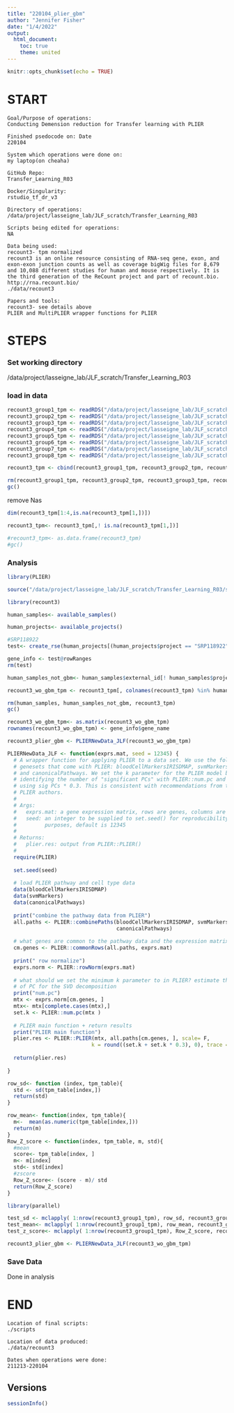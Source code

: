 ```yaml
---
title: "220104_plier_gbm"
author: "Jennifer Fisher"
date: "1/4/2022"
output:
  html_document:
    toc: true
    theme: united
---
```


```r
knitr::opts_chunk$set(echo = TRUE)
```


# START 
    Goal/Purpose of operations: 
    Conducting Demension reduction for Transfer learning with PLIER
    
    Finished psedocode on: Date
    220104
    
    System which operations were done on:
    my laptop(on cheaha)
    
    GitHub Repo:
    Transfer_Learning_R03
    
    Docker/Singularity: 
    rstudio_tf_dr_v3
    
    Directory of operations: 
    /data/project/lasseigne_lab/JLF_scratch/Transfer_Learning_R03
    
    Scripts being edited for operations:
    NA
    
    Data being used:
    recount3- tpm normalized
    recount3 is an online resource consisting of RNA-seq gene, exon, and exon-exon junction counts as well as coverage bigWig files for 8,679 and 10,088 different studies for human and mouse respectively. It is the third generation of the ReCount project and part of recount.bio.
    http://rna.recount.bio/
    ./data/recount3
    
    Papers and tools: 
    recount3- see details above 
    PLIER and MultiPLIER wrapper functions for PLIER

# STEPS
### Set working directory 
/data/project/lasseigne_lab/JLF_scratch/Transfer_Learning_R03

### load in data
```r
recount3_group1_tpm <- readRDS("/data/project/lasseigne_lab/JLF_scratch/Transfer_Learning_R03/data/recount3/recount3_group1_tpm.rds")
recount3_group2_tpm <- readRDS("/data/project/lasseigne_lab/JLF_scratch/Transfer_Learning_R03/data/recount3/recount3_group2_tpm.rds")
recount3_group3_tpm <- readRDS("/data/project/lasseigne_lab/JLF_scratch/Transfer_Learning_R03/data/recount3/recount3_group3_tpm.rds")
recount3_group4_tpm <- readRDS("/data/project/lasseigne_lab/JLF_scratch/Transfer_Learning_R03/data/recount3/recount3_group4_tpm.rds")
recount3_group5_tpm <- readRDS("/data/project/lasseigne_lab/JLF_scratch/Transfer_Learning_R03/data/recount3/recount3_group5_tpm.rds")
recount3_group6_tpm <- readRDS("/data/project/lasseigne_lab/JLF_scratch/Transfer_Learning_R03/data/recount3/recount3_group6_tpm.rds")
recount3_group7_tpm <- readRDS("/data/project/lasseigne_lab/JLF_scratch/Transfer_Learning_R03/data/recount3/recount3_group7_tpm.rds")
recount3_group8_tpm <- readRDS("/data/project/lasseigne_lab/JLF_scratch/Transfer_Learning_R03/data/recount3/recount3_group8_tpm.rds")
```

```r
recount3_tpm <- cbind(recount3_group1_tpm, recount3_group2_tpm, recount3_group3_tpm, recount3_group4_tpm, recount3_group5_tpm, recount3_group6_tpm, recount3_group7_tpm, recount3_group8_tpm)
```

```r
rm(recount3_group1_tpm, recount3_group2_tpm, recount3_group3_tpm, recount3_group4_tpm, recount3_group5_tpm, recount3_group6_tpm, recount3_group7_tpm, recount3_group8_tpm)
gc()
```

remove Nas

```r
dim(recount3_tpm[1:4,is.na(recount3_tpm[1,])])
```


```r
recount3_tpm<- recount3_tpm[,! is.na(recount3_tpm[1,])]
```



```r
#recount3_tpm<- as.data.frame(recount3_tpm)
#gc()
```

### Analysis
```r
library(PLIER)
```

```r
source("/data/project/lasseigne_lab/JLF_scratch/Transfer_Learning_R03/script/plier_util.R")
```

```r
library(recount3)
```

```r
human_samples<- available_samples()
```
```r
human_projects<- available_projects()
```
```r
#SRP118922
test<- create_rse(human_projects[(human_projects$project == "SRP118922"),])
```
```r
gene_info <- test@rowRanges
rm(test)
```


```r
human_samples_not_gbm<- human_samples$external_id[! human_samples$project == "GBM" | human_samples$project  == "BRAIN"]
```

```r
recount3_wo_gbm_tpm <- recount3_tpm[, colnames(recount3_tpm) %in% human_samples_not_gbm]
```

```r
rm(human_samples, human_samples_not_gbm, recount3_tpm)
gc()
```


```r
recount3_wo_gbm_tpm<- as.matrix(recount3_wo_gbm_tpm)
rownames(recount3_wo_gbm_tpm) <- gene_info$gene_name
```

```r
recount3_plier_gbm <- PLIERNewData_JLF(recount3_wo_gbm_tpm)
```



```r
PLIERNewData_JLF <- function(exprs.mat, seed = 12345) {
  # A wrapper function for applying PLIER to a data set. We use the following
  # genesets that come with PLIER: bloodCellMarkersIRISDMAP, svmMarkers, 
  # and canonicalPathways. We set the k parameter for the PLIER model by
  # identifying the number of "significant PCs" with PLIER::num.pc and then 
  # using sig PCs * 0.3. This is consistent with recommendations from the 
  # PLIER authors.
  # 
  # Args:
  #   exprs.mat: a gene expression matrix, rows are genes, columns are samples
  #   seed: an integer to be supplied to set.seed() for reproducibility 
  #         purposes, default is 12345
  #         
  # Returns:
  #   plier.res: output from PLIER::PLIER()
  #
  require(PLIER)
  
  set.seed(seed)
  
  # load PLIER pathway and cell type data
  data(bloodCellMarkersIRISDMAP)
  data(svmMarkers)
  data(canonicalPathways)
  
  print("combine the pathway data from PLIER")
  all.paths <- PLIER::combinePaths(bloodCellMarkersIRISDMAP, svmMarkers, 
                                   canonicalPathways)
  
  # what genes are common to the pathway data and the expression matrix
  cm.genes <- PLIER::commonRows(all.paths, exprs.mat)
  
  print(" row normalize")
  exprs.norm <- PLIER::rowNorm(exprs.mat)
  
  # what should we set the minimum k parameter to in PLIER? estimate the number 
  # of PC for the SVD decomposition 
  print("num.pc")
  mtx <- exprs.norm[cm.genes, ]
  mtx<- mtx[complete.cases(mtx),]
  set.k <- PLIER::num.pc(mtx )
  
  # PLIER main function + return results
  print("PLIER main function")
  plier.res <- PLIER::PLIER(mtx, all.paths[cm.genes, ], scale= F,
                           k = round((set.k + set.k * 0.3), 0), trace = TRUE)
  
  return(plier.res)
  
}
```


```r
row_sd<- function (index, tpm_table){
  std <- sd(tpm_table[index,])
  return(std)
}

row_mean<- function(index, tpm_table){
  m<-  mean(as.numeric(tpm_table[index,]))
  return(m)
}
Row_Z_score <- function(index, tpm_table, m, std){
  #mean
  score<- tpm_table[index, ]
  m<- m[index]
  std<- std[index]
  #zscore
  Row_Z_score<- (score - m)/ std
  return(Row_Z_score)
}
```

```r
library(parallel)
```


```r
test_sd <- mclapply( 1:nrow(recount3_group1_tpm), row_sd, recount3_group1_tpm)
test_mean<- mclapply( 1:nrow(recount3_group1_tpm), row_mean, recount3_group1_tpm)
test_z_score<- mclapply( 1:nrow(recount3_group1_tpm), Row_Z_score, recount3_group1_tpm, test_mean, test_sd)
```



```r
recount3_plier_gbm <- PLIERNewData_JLF(recount3_wo_gbm_tpm)
```

### Save Data
Done in analysis 

    
# END
    Location of final scripts:
    ./scripts
    
    Location of data produced:
    ./data/recount3
    
    Dates when operations were done:
    211213-220104
    
## Versions
```r
sessionInfo()
```

